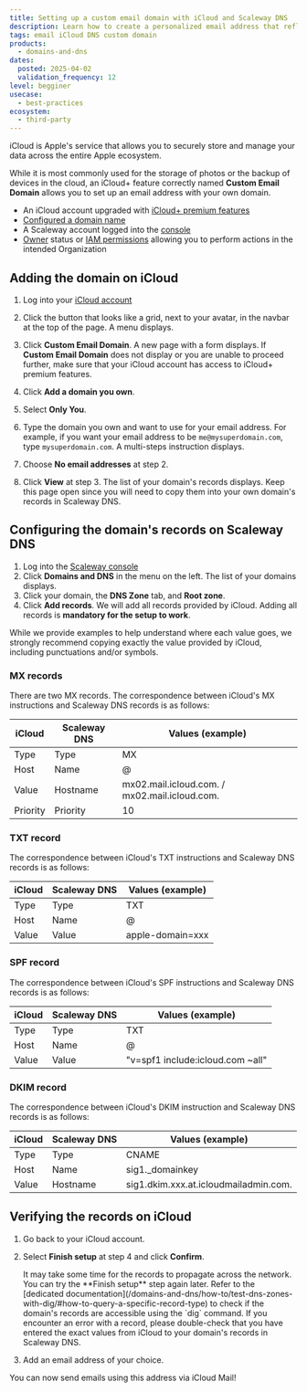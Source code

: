 ```yaml
---
title: Setting up a custom email domain with iCloud and Scaleway DNS
description: Learn how to create a personalized email address that reflects your brand or personal identity, using iCloud and Scaleway features.
tags: email iCloud DNS custom domain
products:
  - domains-and-dns
dates:
  posted: 2025-04-02
  validation_frequency: 12
level: begginer
usecase:
  - best-practices
ecosystem:
  - third-party
---
```




iCloud is Apple's service that allows you to securely store and manage your data across the entire Apple ecosystem.

While it is most commonly used for the storage of photos or the backup of devices in the cloud, an iCloud+ feature correctly named **Custom Email Domain** allows you to set up an email address with your own domain.

<Requirements />

- An iCloud account upgraded with [iCloud+ premium features](https://support.apple.com/en-us/108047)
- [Configured a domain name](/domains-and-dns/quickstart/)
- A Scaleway account logged into the [console](https://console.scaleway.com)
- [Owner](/iam/concepts/#owner) status or [IAM permissions](/iam/concepts/#permission) allowing you to perform actions in the intended Organization


## Adding the domain on iCloud

1. Log into your [iCloud account](https://www.icloud.com/)
2. Click the button that looks like a grid, next to your avatar, in the navbar at the top of the page. A menu displays.
    <Lightbox image={image} alt="" />
3. Click **Custom Email Domain**. A new page with a form displays.
    <Message type="important">
      If **Custom Email Domain** does not display or you are unable to proceed further, make sure that your iCloud account has access to iCloud+ premium features.
    </Message>

    <Lightbox image={image2} alt="" />
4. Click **Add a domain you own**.
5. Select **Only You**.
6. Type the domain you own and want to use for your email address. For example, if you want your email address to be `me@mysuperdomain.com`, type `mysuperdomain.com`. A multi-steps instruction displays.
    <Lightbox image={image3} alt="" />
7. Choose **No email addresses** at step 2.
8. Click **View** at step 3. The list of your domain's records displays. Keep this page open since you will need to copy them into your own domain's records in Scaleway DNS.
    <Lightbox image='scaleway-icloud-records' alt="" />

## Configuring the domain's records on Scaleway DNS

1. Log into the [Scaleway console](https://console.scaleway.com)
2. Click **Domains and DNS** in the menu on the left. The list of your domains displays.
3. Click your domain, the **DNS Zone** tab, and **Root zone**.
4. Click **Add records**. We will add all records provided by iCloud. Adding all records is **mandatory for the setup to work**.

<Message type="note">
  While we provide examples to help understand where each value goes, we strongly recommend copying exactly the value provided by iCloud, including punctuations and/or symbols.
</Message>

### MX records

There are two MX records. The correspondence between iCloud's MX instructions and Scaleway DNS records is as follows:

| iCloud       | Scaleway DNS        | Values (example)                              |
| ------------ | ------------------- | --------------------------------------------- |
| Type         | Type                | MX                                            |
| Host         | Name                | @                                             |
| Value        | Hostname            | mx02.mail.icloud.com. / mx02.mail.icloud.com. |
| Priority     | Priority            | 10                                            |

<Lightbox image={image5} alt="" />

### TXT record

The correspondence between iCloud's TXT instructions and Scaleway DNS records is as follows:

| iCloud       | Scaleway DNS        | Values (example) |
| ------------ | ------------------- | -----------------|
| Type         | Type                | TXT              |
| Host         | Name                | @                |
| Value        | Value               | apple-domain=xxx |

<Lightbox image={image6} alt="" />

### SPF record

The correspondence between iCloud's SPF instructions and Scaleway DNS records is as follows:

| iCloud       | Scaleway DNS        | Values (example)                 |
| ------------ | ------------------- | -------------------------------- |
| Type         | Type                | TXT                              |
| Host         | Name                | @                                |
| Value        | Value               | "v=spf1 include:icloud.com ~all" |

<Lightbox image={image7} alt="" />

### DKIM record

The correspondence between iCloud's DKIM instruction and Scaleway DNS records is as follows:

| iCloud       | Scaleway DNS        | Values (example)                      |
| ------------ | ------------------- | --------------------------------------|
| Type         | Type                | CNAME                                 |
| Host         | Name                | sig1._domainkey                       |
| Value        | Hostname            | sig1.dkim.xxx.at.icloudmailadmin.com. |

<Lightbox image={image8} alt="" />


## Verifying the records on iCloud

1. Go back to your iCloud account.
2. Select **Finish setup** at step 4 and click **Confirm**.
    <Lightbox image={image9} alt="" />

    <Message type="note">
      It may take some time for the records to propagate across the network. You can try the **Finish setup** step again later. Refer to the [dedicated documentation](/domains-and-dns/how-to/test-dns-zones-with-dig/#how-to-query-a-specific-record-type) to check if the domain's records are accessible using the `dig` command.
    </Message>

    <Message type="important">
      If you encounter an error with a record, please double-check that you have entered the exact values from iCloud to your domain's records in Scaleway DNS.
    </Message>
3. Add an email address of your choice.
    <Lightbox image={image10} alt="" />

You can now send emails using this address via iCloud Mail!

